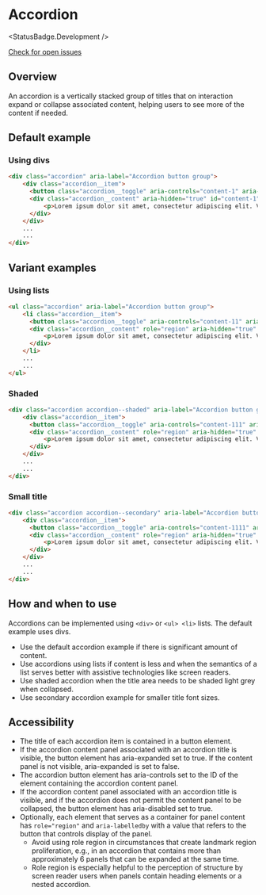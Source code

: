 
# Accordion

<StatusBadge.Development />

<a href="https://github.com/uq-its-ss/design-system/issues" class="uq-button uq-button--text" target="_blank">Check for open issues</a>

## Overview

An accordion is a vertically stacked group of titles that on interaction expand or collapse associated content, helping users to see more of the content if needed.

## Default example

### Using divs

<Canvas withSource="none">
  <Story id="components-accordion--using-divs" />
</Canvas>

```html
<div class="accordion" aria-label="Accordion button group">
    <div class="accordion__item">
      <button class="accordion__toggle" aria-controls="content-1" aria-expanded="false" id="accordion-title-1">Title 1</button>
      <div class="accordion__content" aria-hidden="true" id="content-1" aria-labelledby="accordion-title-1">
          <p>Lorem ipsum dolor sit amet, consectetur adipiscing elit. Vestibulum auctor eros dui, vitae iaculis leo ornare eget. Etiam tristique lobortis ligula non mattis. Ut dapibus libero neque, vel tincidunt nunc tempus eget.</p>
      </div>
    </div>
    ...
    ...
</div>
```

## Variant examples

### Using lists

<Canvas withSource="none">
  <Story id="components-accordion--using-lists" />
</Canvas>

```html
<ul class="accordion" aria-label="Accordion button group">
    <li class="accordion__item">
      <button class="accordion__toggle" aria-controls="content-11" aria-expanded="false" id="accordion-title-11">Title 1</button>
      <div class="accordion__content" role="region" aria-hidden="true" id="content-11" aria-labelledby="accordion-title-11">
          <p>Lorem ipsum dolor sit amet, consectetur adipiscing elit. Vestibulum auctor eros dui, vitae iaculis leo ornare eget. Etiam tristique lobortis ligula non mattis. Ut dapibus libero neque, vel tincidunt nunc tempus eget.</p>
      </div>
    </li>
    ...
    ...
</ul>
```

### Shaded

<Canvas withSource="none">
  <Story id="components-accordion--shaded" />
</Canvas>

```html
<div class="accordion accordion--shaded" aria-label="Accordion button group">
    <div class="accordion__item">
      <button class="accordion__toggle" aria-controls="content-111" aria-expanded="false" id="accordion-title-111">Title 1</button>
      <div class="accordion__content" role="region" aria-hidden="true" id="content-111" aria-labelledby="accordion-title-111">
          <p>Lorem ipsum dolor sit amet, consectetur adipiscing elit. Vestibulum auctor eros dui, vitae iaculis leo ornare eget. Etiam tristique lobortis ligula non mattis. Ut dapibus libero neque, vel tincidunt nunc tempus eget.</p>
      </div>
    </div>
    ...
    ...
</div>
```

### Small title

<Canvas withSource="none">
  <Story id="components-accordion--small-title" />
</Canvas>

```html
<div class="accordion accordion--secondary" aria-label="Accordion button group">
    <div class="accordion__item">
      <button class="accordion__toggle" aria-controls="content-1111" aria-expanded="false" id="accordion-title-1111">Title 1</button>
      <div class="accordion__content" role="region" aria-hidden="true" id="content-1111" aria-labelledby="accordion-title-1111">
          <p>Lorem ipsum dolor sit amet, consectetur adipiscing elit. Vestibulum auctor eros dui, vitae iaculis leo ornare eget. Etiam tristique lobortis ligula non mattis. Ut dapibus libero neque, vel tincidunt nunc tempus eget.</p>
      </div>
    </div>
    ...
    ...
</div>
```

## How and when to use

Accordions can be implemented using `<div>` or `<ul> <li>` lists. The default example uses divs. 

- Use the default accordion example if there is significant amount of content.
- Use accordions using lists if content is less and when the semantics of a list serves better with assistive technologies like screen readers.
- Use shaded accordion when the title area needs to be shaded light grey when collapsed.
- Use secondary accordion example for smaller title font sizes.

## Accessibility

- The title of each accordion item is contained in a button element.
- If the accordion content panel associated with an accordion title is visible, the button element has aria-expanded set to true. If the content panel is not visible, aria-expanded is set to false.
- The accordion button element has aria-controls set to the ID of the element containing the accordion content panel.
- If the accordion content panel associated with an accordion title is visible, and if the accordion does not permit the content panel to be collapsed, the button element has aria-disabled set to true.
- Optionally, each element that serves as a container for panel content has `role="region"` and `aria-labelledby` with a value that refers to the button that controls display of the panel.
  - Avoid using role region in circumstances that create landmark region proliferation, e.g., in an accordion that contains more than approximately 6 panels that can be expanded at the same time.
  - Role region is especially helpful to the perception of structure by screen reader users when panels contain heading elements or a nested accordion.